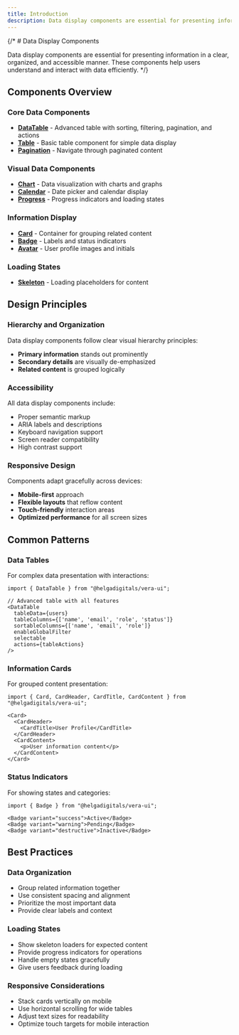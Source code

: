 ```yaml
---
title: Introduction
description: Data display components are essential for presenting information in a clear, organized, and accessible manner. These components help users understand and interact with data efficiently.
---
```


{/* # Data Display Components

Data display components are essential for presenting information in a clear, organized, and accessible manner. These components help users understand and interact with data efficiently. */}

## Components Overview

### Core Data Components

- **[DataTable](/docs/components/data-display/data-table)** - Advanced table with sorting, filtering, pagination, and actions
- **[Table](/docs/components/data-display/table)** - Basic table component for simple data display
- **[Pagination](/docs/components/data-display/pagination)** - Navigate through paginated content

### Visual Data Components

- **[Chart](/docs/components/data-display/chart)** - Data visualization with charts and graphs
- **[Calendar](/docs/components/data-display/calendar)** - Date picker and calendar display
- **[Progress](/docs/components/data-display/progress)** - Progress indicators and loading states

### Information Display

- **[Card](/docs/components/data-display/card)** - Container for grouping related content
- **[Badge](/docs/components/data-display/badge)** - Labels and status indicators
- **[Avatar](/docs/components/data-display/avatar)** - User profile images and initials

### Loading States

- **[Skeleton](/docs/components/data-display/skeleton)** - Loading placeholders for content

## Design Principles

### Hierarchy and Organization

Data display components follow clear visual hierarchy principles:

- **Primary information** stands out prominently
- **Secondary details** are visually de-emphasized
- **Related content** is grouped logically

### Accessibility

All data display components include:

- Proper semantic markup
- ARIA labels and descriptions
- Keyboard navigation support
- Screen reader compatibility
- High contrast support

### Responsive Design

Components adapt gracefully across devices:

- **Mobile-first** approach
- **Flexible layouts** that reflow content
- **Touch-friendly** interaction areas
- **Optimized performance** for all screen sizes

## Common Patterns

### Data Tables

For complex data presentation with interactions:

```tsx
import { DataTable } from "@helgadigitals/vera-ui";

// Advanced table with all features
<DataTable
  tableData={users}
  tableColumns={['name', 'email', 'role', 'status']}
  sortableColumns={['name', 'email', 'role']}
  enableGlobalFilter
  selectable
  actions={tableActions}
/>
```

### Information Cards

For grouped content presentation:

```tsx
import { Card, CardHeader, CardTitle, CardContent } from "@helgadigitals/vera-ui";

<Card>
  <CardHeader>
    <CardTitle>User Profile</CardTitle>
  </CardHeader>
  <CardContent>
    <p>User information content</p>
  </CardContent>
</Card>
```

### Status Indicators

For showing states and categories:

```tsx
import { Badge } from "@helgadigitals/vera-ui";

<Badge variant="success">Active</Badge>
<Badge variant="warning">Pending</Badge>
<Badge variant="destructive">Inactive</Badge>
```

## Best Practices

### Data Organization

- Group related information together
- Use consistent spacing and alignment
- Prioritize the most important data
- Provide clear labels and context

### Loading States

- Show skeleton loaders for expected content
- Provide progress indicators for operations
- Handle empty states gracefully
- Give users feedback during loading

### Responsive Considerations

- Stack cards vertically on mobile
- Use horizontal scrolling for wide tables
- Adjust text sizes for readability
- Optimize touch targets for mobile interaction
